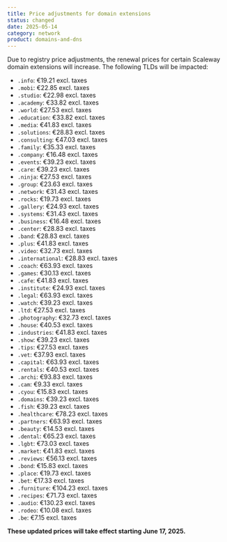 ```yaml
---
title: Price adjustments for domain extensions
status: changed
date: 2025-05-14
category: network
product: domains-and-dns
---
```


Due to registry price adjustments, the renewal prices for certain Scaleway domain extensions will increase. The following TLDs will be impacted:

- `.info`: €19.21 excl. taxes  
- `.mobi`: €22.85 excl. taxes  
- `.studio`: €22.98 excl. taxes  
- `.academy`: €33.82 excl. taxes  
- `.world`: €27.53 excl. taxes  
- `.education`: €33.82 excl. taxes  
- `.media`: €41.83 excl. taxes  
- `.solutions`: €28.83 excl. taxes  
- `.consulting`: €47.03 excl. taxes  
- `.family`: €35.33 excl. taxes  
- `.company`: €16.48 excl. taxes  
- `.events`: €39.23 excl. taxes  
- `.care`: €39.23 excl. taxes  
- `.ninja`: €27.53 excl. taxes  
- `.group`: €23.63 excl. taxes  
- `.network`: €31.43 excl. taxes  
- `.rocks`: €19.73 excl. taxes  
- `.gallery`: €24.93 excl. taxes  
- `.systems`: €31.43 excl. taxes  
- `.business`: €16.48 excl. taxes  
- `.center`: €28.83 excl. taxes  
- `.band`: €28.83 excl. taxes  
- `.plus`: €41.83 excl. taxes  
- `.video`: €32.73 excl. taxes  
- `.international`: €28.83 excl. taxes  
- `.coach`: €63.93 excl. taxes  
- `.games`: €30.13 excl. taxes  
- `.cafe`: €41.83 excl. taxes  
- `.institute`: €24.93 excl. taxes  
- `.legal`: €63.93 excl. taxes  
- `.watch`: €39.23 excl. taxes  
- `.ltd`: €27.53 excl. taxes  
- `.photography`: €32.73 excl. taxes  
- `.house`: €40.53 excl. taxes  
- `.industries`: €41.83 excl. taxes  
- `.show`: €39.23 excl. taxes  
- `.tips`: €27.53 excl. taxes  
- `.vet`: €37.93 excl. taxes  
- `.capital`: €63.93 excl. taxes  
- `.rentals`: €40.53 excl. taxes  
- `.archi`: €93.83 excl. taxes  
- `.cam`: €9.33 excl. taxes  
- `.cyou`: €15.83 excl. taxes  
- `.domains`: €39.23 excl. taxes  
- `.fish`: €39.23 excl. taxes  
- `.healthcare`: €78.23 excl. taxes  
- `.partners`: €63.93 excl. taxes  
- `.beauty`: €14.53 excl. taxes  
- `.dental`: €65.23 excl. taxes  
- `.lgbt`: €73.03 excl. taxes  
- `.market`: €41.83 excl. taxes  
- `.reviews`: €56.13 excl. taxes  
- `.bond`: €15.83 excl. taxes  
- `.place`: €19.73 excl. taxes  
- `.bet`: €17.33 excl. taxes  
- `.furniture`: €104.23 excl. taxes  
- `.recipes`: €71.73 excl. taxes  
- `.audio`: €130.23 excl. taxes  
- `.rodeo`: €10.08 excl. taxes  
- `.be`: €7.15 excl. taxes  

**These updated prices will take effect starting June 17, 2025.**
